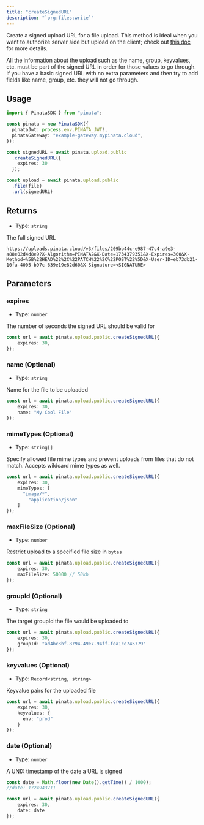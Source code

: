 ```yaml
---
title: "createSignedURL"
description: "`org:files:write`"
---
```


Create a signed upload URL for a file upload. This method is ideal when you want to authorize server side but upload on the client; check out [this doc](/files/uploading-files#client-side-uploads) for more details.

<Note>
All the information about the upload such as the name, group, keyvalues, etc. must be part of the signed URL in order for those values to go through. If you have a basic signed URL with no extra parameters and then try to add fields like name, group, etc. they will not go through.
</Note>

## Usage

```typescript
import { PinataSDK } from "pinata";

const pinata = new PinataSDK({
  pinataJwt: process.env.PINATA_JWT!,
  pinataGateway: "example-gateway.mypinata.cloud",
});

const signedURL = await pinata.upload.public
  .createSignedURL({
    expires: 30
  });

const upload = await pinata.upload.public
  .file(file)
  .url(signedURL)
```

## Returns

- Type: `string`

The full signed URL

```
https://uploads.pinata.cloud/v3/files/209bb44c-e987-47c4-a9e3-a88e02d4d8e9?X-Algorithm=PINATA2&X-Date=1734379351&X-Expires=300&X-Method=%5B%22HEAD%22%2C%22PATCH%22%2C%22POST%22%5D&X-User-ID=eb73db21-10fa-4005-b97c-639e19e82d60&X-Signature=<SIGNATURE>
```

## Parameters

### expires

- Type: `number`

The number of seconds the signed URL should be valid for


```typescript {2}
const url = await pinata.upload.public.createSignedURL({
	expires: 30,
});
```

### name (Optional)

- Type: `string`

Name for the file to be uploaded

```typescript {3}
const url = await pinata.upload.public.createSignedURL({
	expires: 30,
	name: "My Cool File"
});
```

### mimeTypes (Optional)

- Type: `string[]`

Specify allowed file mime types and prevent uploads from files that do not match. Accepts wildcard mime types as well.

```typescript {3-6}
const url = await pinata.upload.public.createSignedURL({
	expires: 30,
	mimeTypes: [
	  "image/*",
		"application/json"
	]
});
```

### maxFileSize (Optional)

- Type: `number`

Restrict upload to a specified file size in `bytes`

```typescript {3}
const url = await pinata.upload.public.createSignedURL({
	expires: 30,
	maxFileSize: 50000 // 50kb
});
```

### groupId (Optional)

- Type: `string`

The target groupId the file would be uploaded to


```typescript {3}
const url = await pinata.upload.public.createSignedURL({
	expires: 30,
	groupId: "ad4bc3bf-8794-49e7-94ff-fea1ce745779"
});
```

### keyvalues (Optional)

- Type: `Record<string, string>`

Keyvalue pairs for the uploaded file

```typescript {3-5}
const url = await pinata.upload.public.createSignedURL({
	expires: 30,
	keyvalues: {
	  env: "prod"
	}
});
```

### date (Optional)

- Type: `number`

A UNIX timestamp of the date a URL is signed

```typescript {1-2,6}
const date = Math.floor(new Date().getTime() / 1000);
//date: 1724943711

const url = await pinata.upload.public.createSignedURL({
	expires: 30,
	date: date
});
```
